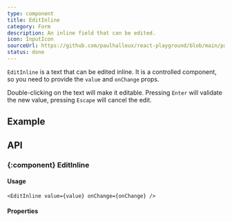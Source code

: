 ```yaml
---
type: component
title: EditInline
category: Form
description: An inline field that can be edited.
icon: InputIcon
sourceUrl: https://github.com/paulhalleux/react-playground/blob/main/packages/playground/src/components/EditInline/EditInline.tsx
status: done
---
```


`EditInline` is a text that can be edited inline. It is a controlled component, so you need to provide the `value` and `onChange` props.

Double-clicking on the text will make it editable. Pressing `Enter` will validate the new value, pressing `Escape` will cancel the edit.

## Example

<Example name="components/Form/EditInline" />

## API

### \{:component} EditInline

#### Usage

```tsx
<EditInline value={value} onChange={onChange} />
```

#### Properties

<Properties component="EditInline" />